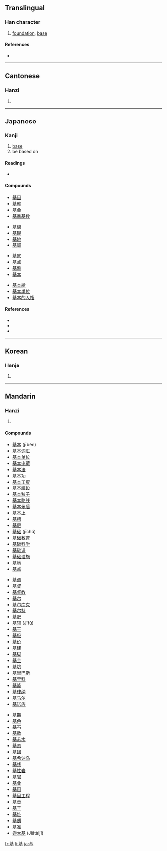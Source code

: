 ==Translingual==

===Han character===
{{Han char|rn=32|rad=土|as=08|sn=11|four=4410<sub>4</sub>|canj=廿金土 (TCG)|ids=⿱[[其]][[土]]}}

# [[foundation]], [[base]]

====References====
* {{Han ref|kx=0231.120|dkj=05197|dj=0468.050|hdz=10449.070|uh=57FA|ud=22522|bh=B0F2|bd=45298}}

----

==Cantonese==

===Hanzi===
{{yue-hanzi|jyut=|y=gei1}}

# {{defn|Cantonese}}

----

==Japanese==

===Kanji===
{{ja-kanji|grade=5|rs=土08}}

# [[base]]
# be based on

====Readings====
* {{ja-readings|kanon=[[き]] (ki)|goon=[[こ]]|kun=[[もとい]] (motoi), [[もと]] (moto), [[もとづく]] (motodzuku)|nadzuke=[[のり]] (nori), [[はじむ]] (hajimu), [[はじめ]] (hajime), [[もと]] (moto), [[もとい]] (motoi)}}

====Compounds====
{{top4}}
* [[基因]]
* [[基幹]]
* [[基金]]
* [[基準基数]]
{{mid4}}
* [[基線]]
* [[基礎]]
* [[基地]]
* [[基調]]
{{mid4}}
* [[基底]]
* [[基点]]
* [[基盤]]
* [[基本]]
{{mid4}}
* [[基本給]]
* [[基本単位]]
* [[基本的人権]]
{{bottom}}

====References====
* {{S-JIS|8AEE}}
* {{JIS|3470}}
* {{EUC-JP|BBF9}}

----

==Korean==

===Hanja===
{{ko-hanja|hangeul=기|rv=gi|mr=ki}}

# {{defn|Korean}}

----

==Mandarin==

===Hanzi===
{{cmn-hanzi|pin=[[jī]] ([[ji1]]), [[sǎo]] ([[sao3]])|wg=chi<sup>1</sup>, sao<sup>3</sup>}}

# {{defn|Mandarin}}

====Compounds====
{{top3}}
* [[基本]] (jīběn)
* [[基本词汇]]
* [[基本单位]]
* [[基本电荷]]
* [[基本法]]
* [[基本功]]
* [[基本工资]]
* [[基本建设]]
* [[基本粒子]]
* [[基本路线]]
* [[基本矛盾]]
* [[基本上]]
* [[基槽]]
* [[基层]]
* [[基础]] (jīchǔ)
* [[基础教育]]
* [[基础科学]]
* [[基础课]]
* [[基础设施]]
* [[基地]]
* [[基点]]
{{mid3}}
* [[基调]]
* [[基督]]
* [[基督教]]
* [[基尔]]
* [[基尔库克]]
* [[基尔特]]
* [[基肥]]
* [[基辅]] (Jīfǔ)
* [[基干]]
* [[基极]]
* [[基价]]
* [[基建]]
* [[基脚]]
* [[基金]]
* [[基坑]]
* [[基里巴斯]]
* [[基里科]]
* [[基隆]]
* [[基律纳]]
* [[基马尔]]
* [[基诺族]]
{{mid3}}
* [[基期]]
* [[基色]]
* [[基石]]
* [[基数]]
* [[基苏木]]
* [[基态]]
* [[基团]]
* [[基希讷乌]]
* [[基线]]
* [[基性岩]]
* [[基岩]]
* [[基业]]
* [[基因]]
* [[基因工程]]
* [[基音]]
* [[基于]]
* [[基址]]
* [[基质]]
* [[基准]]
* [[迦太基]] (Jiātàijī)
{{bottom}}

[[fr:基]]
[[li:基]]
[[ja:基]]